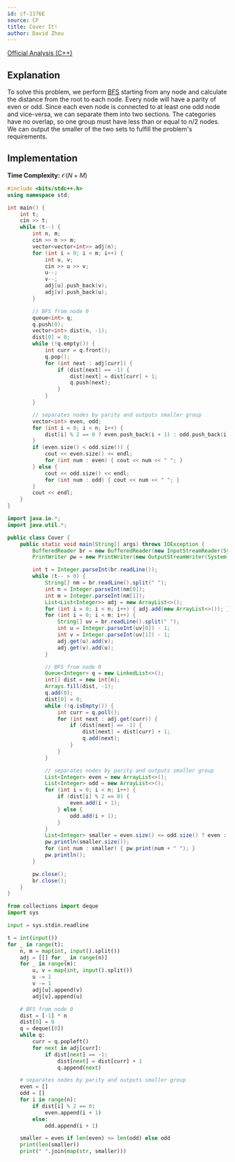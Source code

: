 ```yaml
---
id: cf-1176E
source: CF
title: Cover It!
author: David Zhou
---
```


[Official Analysis (C++)](https://codeforces.com/blog/entry/67598)

## Explanation

To solve this problem, we perform [BFS](https://usaco.guide/silver/graph-traversal?lang=cpp) starting from any node and calculate the distance from the root to each node. Every node will have a parity of even or odd.
Since each even node is connected to at least one odd node and vice-versa, we can separate them into two sections. The categories have no overlap, so one group must have less than or equal to $n/2$ nodes.
We can output the smaller of the two sets to fulfill the problem's requirements.

## Implementation

**Time Complexity:** $\mathcal{O}(N+M)$

<LanguageSection>
<CPPSection>

```cpp
#include <bits/stdc++.h>
using namespace std;

int main() {
	int t;
	cin >> t;
	while (t--) {
		int n, m;
		cin >> n >> m;
		vector<vector<int>> adj(n);
		for (int i = 0; i < m; i++) {
			int u, v;
			cin >> u >> v;
			u--;
			v--;
			adj[u].push_back(v);
			adj[v].push_back(u);
		}

		// BFS from node 0
		queue<int> q;
		q.push(0);
		vector<int> dist(n, -1);
		dist[0] = 0;
		while (!q.empty()) {
			int curr = q.front();
			q.pop();
			for (int next : adj[curr]) {
				if (dist[next] == -1) {
					dist[next] = dist[curr] + 1;
					q.push(next);
				}
			}
		}

		// separates nodes by parity and outputs smaller group
		vector<int> even, odd;
		for (int i = 0; i < n; i++) {
			dist[i] % 2 == 0 ? even.push_back(i + 1) : odd.push_back(i + 1);
		}
		if (even.size() < odd.size()) {
			cout << even.size() << endl;
			for (int num : even) { cout << num << " "; }
		} else {
			cout << odd.size() << endl;
			for (int num : odd) { cout << num << " "; }
		}
		cout << endl;
	}
}
```

</CPPSection>

<JavaSection>

```java
import java.io.*;
import java.util.*;

public class Cover {
	public static void main(String[] args) throws IOException {
		BufferedReader br = new BufferedReader(new InputStreamReader(System.in));
		PrintWriter pw = new PrintWriter(new OutputStreamWriter(System.out));

		int t = Integer.parseInt(br.readLine());
		while (t-- > 0) {
			String[] nm = br.readLine().split(" ");
			int n = Integer.parseInt(nm[0]);
			int m = Integer.parseInt(nm[1]);
			List<List<Integer>> adj = new ArrayList<>();
			for (int i = 0; i < n; i++) { adj.add(new ArrayList<>()); }
			for (int i = 0; i < m; i++) {
				String[] uv = br.readLine().split(" ");
				int u = Integer.parseInt(uv[0]) - 1;
				int v = Integer.parseInt(uv[1]) - 1;
				adj.get(u).add(v);
				adj.get(v).add(u);
			}

			// BFS from node 0
			Queue<Integer> q = new LinkedList<>();
			int[] dist = new int[n];
			Arrays.fill(dist, -1);
			q.add(0);
			dist[0] = 0;
			while (!q.isEmpty()) {
				int curr = q.poll();
				for (int next : adj.get(curr)) {
					if (dist[next] == -1) {
						dist[next] = dist[curr] + 1;
						q.add(next);
					}
				}
			}

			// separates nodes by parity and outputs smaller group
			List<Integer> even = new ArrayList<>();
			List<Integer> odd = new ArrayList<>();
			for (int i = 0; i < n; i++) {
				if (dist[i] % 2 == 0) {
					even.add(i + 1);
				} else {
					odd.add(i + 1);
				}
			}
			List<Integer> smaller = even.size() <= odd.size() ? even : odd;
			pw.println(smaller.size());
			for (int num : smaller) { pw.print(num + " "); }
			pw.println();
		}

		pw.close();
		br.close();
	}
}
```

</JavaSection>

<PySection>

```py
from collections import deque
import sys

input = sys.stdin.readline

t = int(input())
for _ in range(t):
	n, m = map(int, input().split())
	adj = [[] for _ in range(n)]
	for _ in range(m):
		u, v = map(int, input().split())
		u -= 1
		v -= 1
		adj[u].append(v)
		adj[v].append(u)

	# BFS from node 0
	dist = [-1] * n
	dist[0] = 0
	q = deque([0])
	while q:
		curr = q.popleft()
		for next in adj[curr]:
			if dist[next] == -1:
				dist[next] = dist[curr] + 1
				q.append(next)

	# separates nodes by parity and outputs smaller group
	even = []
	odd = []
	for i in range(n):
		if dist[i] % 2 == 0:
			even.append(i + 1)
		else:
			odd.append(i + 1)

	smaller = even if len(even) <= len(odd) else odd
	print(len(smaller))
	print(" ".join(map(str, smaller)))
```

</PySection>
</LanguageSection>
